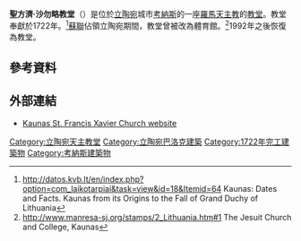 {{noteTA
|G1=地名
}}
'''聖方濟·沙勿略教堂'''（{{lang-lt|Šv. Pranciškaus Ksavero bažnyčia}}）是位於[[立陶宛|立陶宛]]城市[[考納斯|考納斯]]的一座[[羅馬天主教|羅馬天主教]]的[[教堂|教堂]]。教堂奉獻於1722年。<ref>http://datos.kvb.lt/en/index.php?option=com_laikotarpiai&task=view&id=18&Itemid=64 Kaunas: Dates and Facts. Kaunas from its Origins to the Fall of Grand Duchy of Lithuania</ref>[[蘇聯|蘇聯]]佔領立陶宛期間，教堂曾被改為體育館。<ref>http://www.manresa-sj.org/stamps/2_Lithuania.htm#1 The Jesuit Church and College, Kaunas</ref>1992年之後恢復為教堂。

==參考資料==
{{reflist}}

== 外部連結 ==
*[https://web.archive.org/web/20110722153106/http://vienuolynai.mch.mii.lt/V47-54/Kaunjezuit.htm Kaunas St. Francis Xavier Church website]

[[Category:立陶宛天主教堂|Category:立陶宛天主教堂]]
[[Category:立陶宛巴洛克建築|Category:立陶宛巴洛克建築]]
[[Category:1722年完工建築物|Category:1722年完工建築物]]
[[Category:考納斯建築物|Category:考納斯建築物]]
